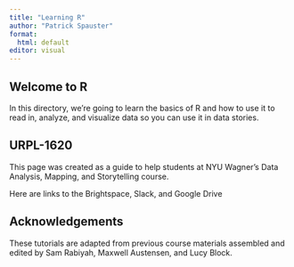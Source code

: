 ```yaml
---
title: "Learning R"
author: "Patrick Spauster"
format:
  html: default
editor: visual
---
```


## Welcome to R

In this directory, we're going to learn the basics of R and how to use it to read in, analyze, and visualize data so you can use it in data stories.

## URPL-1620

This page was created as a guide to help students at NYU Wagner's Data Analysis, Mapping, and Storytelling course.

Here are links to the Brightspace, Slack, and Google Drive

## Acknowledgements

These tutorials are adapted from previous course materials assembled and edited by Sam Rabiyah, Maxwell Austensen, and Lucy Block.

